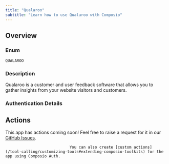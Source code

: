 ```yaml
---
title: "Qualaroo"
subtitle: "Learn how to use Qualaroo with Composio"
---
```



## Overview

### Enum
`QUALAROO`

### Description
Qualaroo is a customer and user feedback software that allows you to
    gather insights from your website visitors and customers.

### Authentication Details

<Accordion title="API_KEY">
<ParamField path="api_key" type="string" required={true}>
</ParamField>

<ParamField path="base_url" type="string" default="https://api.qualaroo.com">
</ParamField>

</Accordion>


## Actions

This app has actions coming soon! Feel free to raise a request for it in our [GitHub Issues](https://github.com/ComposioHQ/composio/issues).
                                
                                You can also create [custom actions](/tool-calling/customizing-tools#extending-composio-toolkits) for the app using Composio Auth.